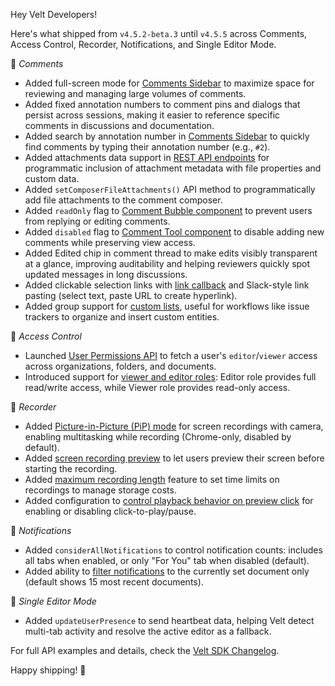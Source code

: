 Hey Velt Developers!

Here's what shipped from `v4.5.2-beta.3` until `v4.5.5` across Comments, Access Control, Recorder, Notifications, and Single Editor Mode.

:speech_balloon: *Comments*

* Added full-screen mode for [Comments Sidebar](https://docs.velt.dev/ui-customization/features/async/comments/comment-sidebar-components) to maximize space for reviewing and managing large volumes of comments.
* Added fixed annotation numbers to comment pins and dialogs that persist across sessions, making it easier to reference specific comments in discussions and documentation.
* Added search by annotation number in [Comments Sidebar](https://docs.velt.dev/ui-customization/features/async/comments/comment-sidebar-components) to quickly find comments by typing their annotation number (e.g., `#2`).
* Added attachments data support in [REST API endpoints](https://docs.velt.dev/api-reference/rest-apis/v2/comments-feature/comments/add-comments) for programmatic inclusion of attachment metadata with file properties and custom data.
* Added `setComposerFileAttachments()` API method to programmatically add file attachments to the comment composer.
* Added `readOnly` flag to [Comment Bubble component](https://docs.velt.dev/async-collaboration/comments/customize-behavior#readonly) to prevent users from replying or editing comments.
* Added `disabled` flag to [Comment Tool component](https://docs.velt.dev/async-collaboration/comments/customize-behavior#disabled) to disable adding new comments while preserving view access.
* Added Edited chip in comment thread to make edits visibly transparent at a glance, improving auditability and helping reviewers quickly spot updated messages in long discussions.
* Added clickable selection links with [link callback](https://docs.velt.dev/async-collaboration/comments/customize-behavior#link-callback-for-clickable-links) and Slack-style link pasting (select text, paste URL to create hyperlink).
* Added group support for [custom lists](https://docs.velt.dev/async-collaboration/comments/customize-behavior#createcustomlistdataoncomment), useful for workflows like issue trackers to organize and insert custom entities.

:closed_lock_with_key: *Access Control*

* Launched [User Permissions API](https://docs.velt.dev/api-reference/rest-apis/v2/auth/get-permissions) to fetch a user's `editor`/`viewer` access across organizations, folders, and documents.
* Introduced support for [viewer and editor roles](https://docs.velt.dev/key-concepts/overview#roles): Editor role provides full read/write access, while Viewer role provides read-only access.

:movie_camera: *Recorder*

* Added [Picture-in-Picture (PiP) mode](https://docs.velt.dev/async-collaboration/recorder/customize-behavior#enablepictureinpicture) for screen recordings with camera, enabling multitasking while recording (Chrome-only, disabled by default).
* Added [screen recording preview](https://docs.velt.dev/async-collaboration/recorder/customize-behavior#requestscreenpermission) to let users preview their screen before starting the recording.
* Added [maximum recording length](https://docs.velt.dev/async-collaboration/recorder/customize-behavior#setmaxlength) feature to set time limits on recordings to manage storage costs.
* Added configuration to [control playback behavior on preview click](https://docs.velt.dev/async-collaboration/recorder/customize-behavior#playbackonpreviewclick) for enabling or disabling click-to-play/pause.

:bell: *Notifications*

* Added `considerAllNotifications` to control notification counts: includes all tabs when enabled, or only "For You" tab when disabled (default).
* Added ability to [filter notifications](https://docs.velt.dev/async-collaboration/notifications/customize-behavior#enablecurrentdocumentonly) to the currently set document only (default shows 15 most recent documents).

:busts_in_silhouette: *Single Editor Mode*

* Added `updateUserPresence` to send heartbeat data, helping Velt detect multi-tab activity and resolve the active editor as a fallback.

For full API examples and details, check the [Velt SDK Changelog](https://docs.velt.dev/release-notes/changelog).

Happy shipping! :rocket: